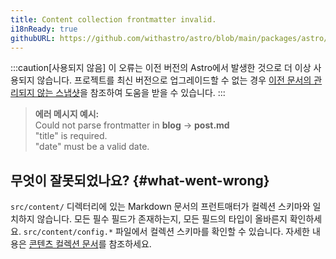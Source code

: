 ```yaml
---
title: Content collection frontmatter invalid.
i18nReady: true
githubURL: https://github.com/withastro/astro/blob/main/packages/astro/src/core/errors/errors-data.ts
---
```


:::caution[사용되지 않음]
이 오류는 이전 버전의 Astro에서 발생한 것으로 더 이상 사용되지 않습니다. 프로젝트를 최신 버전으로 업그레이드할 수 없는 경우 [이전 문서의 관리되지 않는 스냅샷](/ko/upgrade-astro/#older-docs-unmaintained)을 참조하여 도움을 받을 수 있습니다.
:::

> **에러 메시지 예시:**<br/>
Could not parse frontmatter in **blog** → **post.md**<br/>
"title" is required.<br/>
"date" must be a valid date.

## 무엇이 잘못되었나요? \{#what-went-wrong\}

`src/content/` 디렉터리에 있는 Markdown 문서의 프런트매터가 컬렉션 스키마와 일치하지 않습니다.
모든 필수 필드가 존재하는지, 모든 필드의 타입이 올바른지 확인하세요.
`src/content/config.*` 파일에서 컬렉션 스키마를 확인할 수 있습니다.
자세한 내용은 [콘텐츠 컬렉션 문서](/ko/guides/content-collections/)를 참조하세요.

